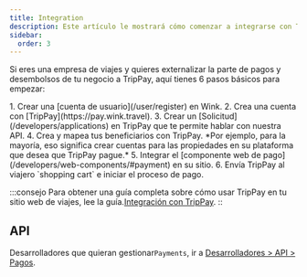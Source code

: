 ```yaml
---
title: Integration
description: Este artículo le mostrará cómo comenzar a integrarse con TripPay.
sidebar:
  order: 3
---
```


Si eres una empresa de viajes y quieres externalizar la parte de pagos y desembolsos de tu negocio a TripPay, aquí tienes 6 pasos básicos para empezar:

<Steps>
  1. Crear una [cuenta de usuario](/user/register) en Wink.
  2. Crea una cuenta con [TripPay](https://pay.wink.travel).
  3. Crear un [Solicitud](/developers/applications) en TripPay que te permite hablar con nuestra API.
  4. Crea y mapea tus beneficiarios con TripPay. *Por ejemplo, para la mayoría, eso significa crear cuentas para las propiedades en su plataforma que desea que TripPay pague.*
  5. Integrar el [componente web de pago](/developers/web-components/#payment) en su sitio.
  6. Envía TripPay al viajero `shopping cart` e iniciar el proceso de pago.
</Steps>


:::consejo
Para obtener una guía completa sobre cómo usar TripPay en tu sitio web de viajes, lee la guía.[Integración con TripPay](/guides/integrating-with-trip-pay).
::

## API

Desarrolladores que quieran gestionar`Payments`, ir a [Desarrolladores > API > Pagos](/developers/apis/#payment-api).

